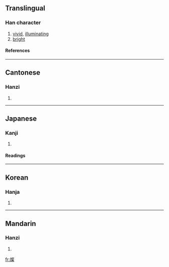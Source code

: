 {{see|灿}}

==Translingual==
===Han character===
{{Han char|rn=86|rad=火|as=13|sn=17|four=9789<sub>4</sub>|canj=火卜水木 (FYED)}}
# [[vivid]], [[illuminating]]
# [[bright]]
====References====
{{Han ref|kx=0684.300|dkj=19468|dj=1097.070|hdz=32240.150|uh=71E6|ud=29158|bh=C0E9|bd=49385}}

----
==Cantonese==
===Hanzi===
{{yue-hanzi|jyut=|y=chan3}}
# {{defn|Cantonese}}

----
==Japanese==
===Kanji===
{{ja-kanji|grade=|rs=火13}}
# {{defn|Japanese}} 
====Readings====
{{ja-readings|on=[[さん]] (san)|kun=[[あきらか]] (akiraka)}}

----
==Korean==
===Hanja===
{{ko-hanja|hangeul=찬|eumhun=|rv=chan|mr=ch'an|y=chan}}
# {{defn|Korean}}

----
==Mandarin==
===Hanzi===
{{cmn-hanzi|sim=灿|pin=[[bìng]] (bing4), [[càn]] (can4)|wg=ping<sup>4</sup>, ts'an<sup>4</sup>}}
# {{defn|Mandarin}}

[[fr:燦]]